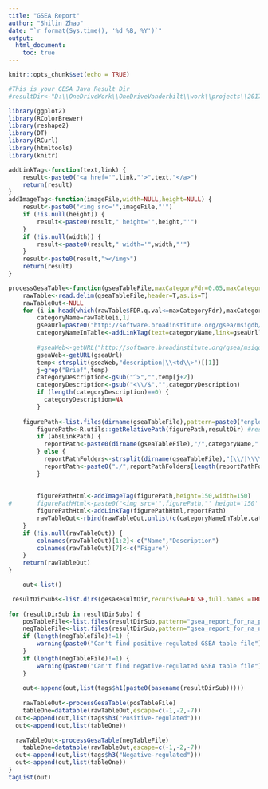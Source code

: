 ```yaml
---
title: "GSEA Report"
author: "Shilin Zhao"
date: "`r format(Sys.time(), '%d %B, %Y')`"
output: 
  html_document:
    toc: true
---
```


<style type="text/css">
    div.datatables { height: auto !important;}
</style>

```r
knitr::opts_chunk$set(echo = TRUE)
```

```r
#This is your GESA Java Result Dir
#resultDir<-"D:\\OneDriveWork\\OneDriveVanderbilt\\work\\projects\\20170606_ShyrBrownRnaSeq\\out\\GESA\\"

library(ggplot2)
library(RColorBrewer)
library(reshape2)
library(DT)
library(RCurl)
library(htmltools)
library(knitr)

addLinkTag<-function(text,link) {
	result<-paste0("<a href='",link,"'>",text,"</a>")
	return(result)
}
addImageTag<-function(imageFile,width=NULL,height=NULL) {
	result<-paste0("<img src='",imageFile,"'")
	if (!is.null(height)) {
		result<-paste0(result," height='",height,"'")
	}
	if (!is.null(width)) {
		result<-paste0(result," width='",width,"'")
	}
	result<-paste0(result,"></img>")
	return(result)
}

processGesaTable<-function(gseaTableFile,maxCategoryFdr=0.05,maxCategory=10,absLinkPath=FALSE) {
	rawTable<-read.delim(gseaTableFile,header=T,as.is=T)
	rawTableOut<-NULL
	for (i in head(which(rawTable$FDR.q.val<=maxCategoryFdr),maxCategory)) {
		categoryName=rawTable[i,1]
		gseaUrl=paste0("http://software.broadinstitute.org/gsea/msigdb/cards/",categoryName)
		categoryNameInTable<-addLinkTag(text=categoryName,link=gseaUrl)
		
		#gseaWeb<-getURL("http://software.broadinstitute.org/gsea/msigdb/cards/HALLMARK_MITOTIC_SPINDLE")
		gseaWeb<-getURL(gseaUrl)
		temp<-strsplit(gseaWeb,"description|\\<td\\>")[[1]]
		j=grep("Brief",temp)
		categoryDescription<-gsub("^>","",temp[j+2])
		categoryDescription<-gsub("<\\/$","",categoryDescription)
		if (length(categoryDescription)==0) {
		  categoryDescription=NA
		}
		
    figurePath<-list.files(dirname(gseaTableFile),pattern=paste0("enplot_",categoryName),full.names=TRUE)[1]
		figurePath<-R.utils::getRelativePath(figurePath,resultDir) #resultDir is outside this Rmd file, the location of result html file
		if (absLinkPath) {
		  reportPath<-paste0(dirname(gseaTableFile),"/",categoryName,".html")
		} else {
		  reportPathFolders<-strsplit(dirname(gseaTableFile),"[\\/|\\\\]+")[[1]]
		  reportPath<-paste0("./",reportPathFolders[length(reportPathFolders)-1],"/",reportPathFolders[length(reportPathFolders)],"/",categoryName,".html")
		}
		
		
		figurePathHtml<-addImageTag(figurePath,height=150,width=150)
#		figurePathHtml<-paste0("<img src='",figurePath,"' height='150' width='150'></img>")
		figurePathHtml<-addLinkTag(figurePathHtml,reportPath)
		rawTableOut<-rbind(rawTableOut,unlist(c(categoryNameInTable,categoryDescription,rawTable[i,c(4,5,6,8)],figurePathHtml)))
	}
	if (!is.null(rawTableOut)) {
	  	colnames(rawTableOut)[1:2]<-c("Name","Description")
	    colnames(rawTableOut)[7]<-c("Figure")
	}
	return(rawTableOut)
}


```

```r
  	out<-list()

 resultDirSubs<-list.dirs(gesaResultDir,recursive=FALSE,full.names =TRUE)
 
for (resultDirSub in resultDirSubs) {
 	posTableFile<-list.files(resultDirSub,pattern="gsea_report_for_na_pos_\\d+\\.xls$",full.names=TRUE)
 	negTableFile<-list.files(resultDirSub,pattern="gsea_report_for_na_neg_\\d+\\.xls$",full.names=TRUE)
 	if (length(negTableFile)!=1) {
 		warning(paste0("Can't find positive-regulated GSEA table file"))
 	}
 	if (length(negTableFile)!=1) {
 		warning(paste0("Can't find negative-regulated GSEA table file"))
 	}
 	
 	out<-append(out,list(tags$h1(paste0(basename(resultDirSub)))))
 	
 	rawTableOut<-processGesaTable(posTableFile)
 	tableOne=datatable(rawTableOut,escape=c(-1,-2,-7))
  out<-append(out,list(tags$h3("Positive-regulated")))
  out<-append(out,list(tableOne))
  
  rawTableOut<-processGesaTable(negTableFile)
 	tableOne=datatable(rawTableOut,escape=c(-1,-2,-7))
  out<-append(out,list(tags$h3("Negative-regulated")))
  out<-append(out,list(tableOne))
}
tagList(out)

```
 


